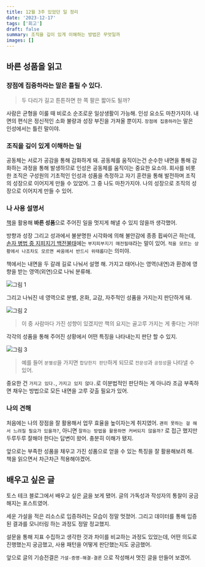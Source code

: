 ```yaml
---
title: 12월 3주 있었던 일 정리
date: '2023-12-17'
tags: ['회고']
draft: false
summary: 조직을 깊이 있게 이해하는 방법은 무엇일까
images: []
---
```


## 바른 성품을 읽고

### 장점에 집중하라는 말은 틀릴 수 있다.

> 두 다리가 길고 튼튼하면 한 쪽 팔은 짧아도 될까?

사람은 균형을 이룰 때 비로소 순조로운 일상생활이 가능해.
인성 요소도 마찬가지야.
내면의 편식은 정신적인 소화 불량과 성장 부진을 가져올 뿐이지.
`장점에 집중하라`는 말은 인성에서는 틀린 말이야.

### 조직을 깊이 있게 이해하는 일

공동체는 서로가 공감을 통해 감화하게 돼.
공동체를 움직이는건 순수한 내면을 통해 감화하는 과정을 통해 발생하므로 인성은 공동체를 움직이는 중요한 요소야.
회사를 비롯한 조직은 구성원의 기초적인 인성과 성품을 측정하고 자기 훈련을 통해 발전하며 조직의 성장으로 이어지게 만들 수 있었어.
그 중 나도 마찬가지야.
나의 성장으로 조직의 성장으로 이어지게 만들 수 있어.

### 나 사용 설명서

[책](https://m.yes24.com/Goods/Detail/58602337)을 활용해 **바른 성품**으로 주어진 일을 멋지게 해낼 수 있지 않을까 생각했어.

방향과 성장 그리고 성과에서 불분명한 시각화에 의해 불안감에 종종 휩싸이곤 하는데, [손자 병법 중 지피지기 백전불태](https://m.blog.naver.com/nsc2050/221772768438)에는 `부지피부지기 매전필태`라는 말이 있어.
`적을 모르는 상황에서 나조차도 모르면 싸움에서 반드시 위태롭다`는 의미야.

책에서는 내면을 두 갈래 길로 나눠서 설명 해.
가지고 태어나는 영역(내연)과 환경에 영향을 받는 영역(외연)으로 나눠 분류해.

![그림 1](/static/images/reminiscence/12m3w/1.png)

그리고 나눠진 네 영역으로 분별, 온화, 교감, 자주적인 성품을 가지는지 판단하게 돼.

![그림 2](/static/images/reminiscence/12m3w/2.png)

> 이 중 사람마다 가진 성향이 있겠지만 책의 요지는 골고루 가지는 게 좋다는 거야!

각각의 성품을 통해 주어진 상황에서 어떤 특징을 나타내는지 판단 할 수 있지.

![그림 3](/static/images/reminiscence/12m3w/3.png)

> 예를 들어 `분별성`을 가지면 `합당한지 판단`하게 되므로 `전문성`과 `공정성`을 나타낼 수 있어.

중요한 건 `가지고 있다.`, `가지고 있지 않다.`로 이분법적인 판단하는 게 아니라 조금 부족하면 채우는 방법으로 모든 내면을 고루 갖출 필요가 있어.

### 나의 견해

처음에는 나의 장점을 잘 활용해서 업무 효율을 높이자는게 취지였어.
`괜히 못하는 걸 해서 느려질 필요가 있을까?`, 아니면 `잘하는 방법을 활용하면 커버되지 않을까?` 로 접근 했지만 두루두루 잘해야 한다는 답변이 왔어.
충분히 이해가 됐지.

앞으로는 부족한 성품을 채우고 가진 성품으로 얻을 수 있는 특징을 잘 활용해보려 해. 책을 읽으면서 차근차근 적용해야겠어.

## 배우고 싶은 글

토스 테크 블로그에서 배우고 싶은 [글](https://toss.tech/article/launching-product-in-one-day)을 보게 됐어.
글의 가독성과 작성자의 통찰이 궁금해지는 포스트였어.

세운 가설을 적은 리소스로 입증하려는 모습이 정말 멋졌어.
그리고 데이터를 통해 입증된 결과를 모니터링 하는 과정도 정말 정교했지.

설문을 통해 지표 수집하고 생각한 것과 차이를 비교하는 과정도 있었는데, 어떤 의도로 진행했는지 궁금했고, 사용 패턴을 어떻게 판단했는지도 궁금했어.

앞으로 글의 기승전결은 `가설-증명-해결-결론` 으로 작성해서 멋진 글을 만들어 보겠어.

